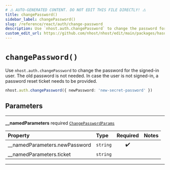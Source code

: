 ```yaml
---
# ⚠️ AUTO-GENERATED CONTENT. DO NOT EDIT THIS FILE DIRECTLY! ⚠️
title: changePassword()
sidebar_label: changePassword()
slug: /reference/react/auth/change-password
description: Use `nhost.auth.changePassword` to change the password for the signed-in user. The old password is not needed. In case the user is not signed-in, a password reset ticket needs to be provided.
custom_edit_url: https://github.com/nhost/nhost/edit/main/packages/hasura-auth-js/src/hasura-auth-client.ts#L320
---
```


# `changePassword()`

Use `nhost.auth.changePassword` to change the password for the signed-in user. The old password is not needed. In case the user is not signed-in, a password reset ticket needs to be provided.

```ts
nhost.auth.changePassword({ newPassword: 'new-secret-password' })
```

## Parameters

---

**<span className="parameter-name">\_\_namedParameters</span>** <span className="optional-status">required</span> [`ChangePasswordParams`](/reference/docgen/react/types/change-password-params)

| Property                                                                                                    | Type                | Required | Notes |
| :---------------------------------------------------------------------------------------------------------- | :------------------ | :------: | :---- |
| <span className="parameter-name"><span className="light-grey">\_\_namedParameters.</span>newPassword</span> | <code>string</code> |    ✔️    |       |
| <span className="parameter-name"><span className="light-grey">\_\_namedParameters.</span>ticket</span>      | <code>string</code> |          |       |

---
